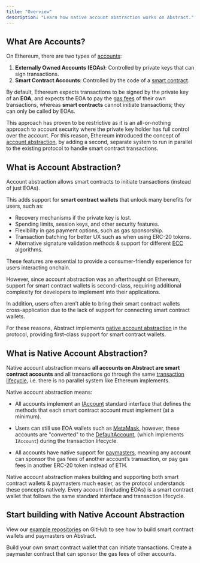 ```yaml
---
title: "Overview"
description: "Learn how native account abstraction works on Abstract."
---
```


## What Are Accounts?

On Ethereum, there are two types of [accounts](https://ethereum.org/en/developers/docs/accounts/):

1. **Externally Owned Accounts (EOAs)**: Controlled by private keys that can sign transactions.
2. **Smart Contract Accounts**: Controlled by the code of a [smart contract](https://ethereum.org/en/developers/docs/smart-contracts/).

By default, Ethereum expects transactions to be signed by the private key of an **EOA**, and expects
the EOA to pay the [gas fees](https://ethereum.org/en/developers/docs/gas/) of their own transactions,
whereas **smart contracts** cannot initiate transactions; they can only be called by EOAs.

This approach has proven to be restrictive as it is an all-or-nothing approach
to account security where the private key holder has full control over the account.
For this reason, Ethereum introduced the concept of [account abstraction](#what-is-account-abstraction),
by adding a second, separate system to run in parallel to the existing protocol to handle smart contract transactions.

## What is Account Abstraction?

Account abstraction allows smart contracts to initiate transactions (instead of just EOAs).

This adds support for **smart contract wallets** that unlock many benefits for users, such as:

- Recovery mechanisms if the private key is lost.
- Spending limits, session keys, and other security features.
- Flexibility in gas payment options, such as gas sponsorship.
- Transaction batching for better UX such as when using ERC-20 tokens.
- Alternative signature validation methods & support for different [ECC](https://en.wikipedia.org/wiki/Elliptic-curve_cryptography) algorithms.

These features are essential to provide a consumer-friendly experience for users interacting onchain.

However, since account abstraction was an afterthought on Ethereum, support for smart contract wallets is second-class,
requiring additional complexity for developers to implement into their applications.

In addition, users often aren&rsquo;t able to bring their smart contract wallets
cross-application due to the lack of support for connecting smart contract wallets.

For these reasons, Abstract implements [native account abstraction](#what-is-native-account-abstraction)
in the protocol, providing first-class support for smart contract wallets.

## What is Native Account Abstraction?

Native account abstraction means **all accounts on Abstract are smart contract accounts** and all
transactions go through the same [transaction lifecycle](/how-abstract-works/architecture/transaction-lifecycle),
i.e. there is no parallel system like Ethereum implements.

Native account abstraction means:

- All accounts implement an [IAccount](/how-abstract-works/native-account-abstraction/smart-contract-wallets#iaccount-interface)
  standard interface that defines the methods that each smart contract account must implement (at a minimum).

- Users can still use EOA wallets such as [MetaMask](https://metamask.io/), however, these accounts are "converted" to the
  [DefaultAccount](/how-abstract-works/native-account-abstraction/smart-contract-wallets#defaultaccount-contract),
  (which implements `IAccount`) during the transaction lifecycle.

- All accounts have native support for [paymasters](/how-abstract-works/native-account-abstraction/paymasters),
  meaning any account can sponsor the gas fees of another account&rsquo;s transaction, or pay gas fees in another ERC-20 token instead of ETH.

Native account abstraction makes building and supporting both smart contract wallets & paymasters much easier,
as the protocol understands these concepts natively. Every account (including EOAs)
is a smart contract wallet that follows the same standard interface and transaction lifecycle.

## Start building with Native Account Abstraction

View our [example repositories](https://github.com/Abstract-Foundation/examples)
on GitHub to see how to build smart contract wallets and paymasters on Abstract.

<CardGroup cols={2}>
  <Card
    title="Smart Contract Wallets"
    icon="github"
    href="https://github.com/Abstract-Foundation/examples/tree/main/smart-contract-accounts"
  >
    Build your own smart contract wallet that can initiate transactions.
  </Card>
  <Card
    title="Paymasters"
    icon="github"
    href="https://github.com/Abstract-Foundation/examples/tree/main/paymasters"
  >
    Create a paymaster contract that can sponsor the gas fees of other accounts.
  </Card>
</CardGroup>
